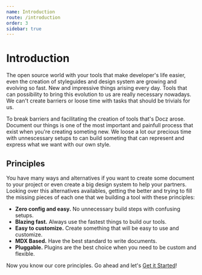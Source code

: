 ```yaml
---
name: Introduction
route: /introduction
order: 3
sidebar: true
---
```


# Introduction

The open source world with your tools that make developer's life easier, even the creation of styleguides and design system are growing and evolving so fast. New and impressive things arising every day. Tools that can possibility to bring this evolution to us are really necessary nowadays. We can't create barriers or loose time with tasks that should be trivials for us.

To break barriers and facilitating the creation of tools that's Docz arose. Document our things is one of the most important and painfull process that exist when you're creating someting new. We loose a lot our precious time with unnescessary setups to can build someting that can represent and express what we want with our own style.

## Principles

You have many ways and alternatives if you want to create some document to your project or even create a big design system to help your partners. Looking over this alternatives availables, getting the better and trying to fill the missing pieces of each one that we building a tool with these principles:

- **Zero config and easy.** No unnecessary build steps with confusing setups.
- **Blazing fast.** Always use the fastest things to build our tools.
- **Easy to customize.** Create something that will be easy to use and customize.
- **MDX Based.** Have the best standard to write documents.
- **Pluggable.** Plugins are the best choice when you need to be custom and flexible.

Now you know our core principles. Go ahead and let's [Get it Started](/introduction/getting-started)!
